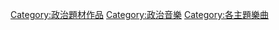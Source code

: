 [[Category:政治題材作品|Category:政治題材作品]]
[[Category:政治音樂|Category:政治音樂]]
[[Category:各主題樂曲|Category:各主題樂曲]]